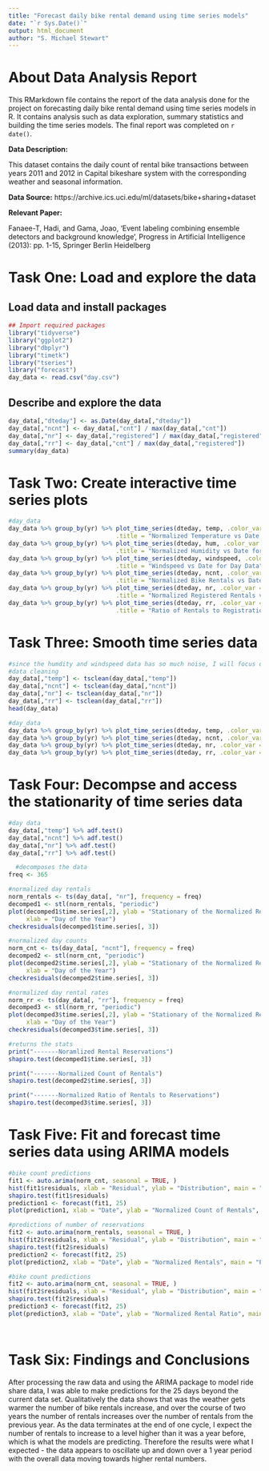 ---
title: "Forecast daily bike rental demand using time series models"
date: "`r Sys.Date()`"
output: html_document
author: "S. Michael Stewart"
---

# About Data Analysis Report

This RMarkdown file contains the report of the data analysis done for the project on forecasting daily bike rental demand using time series models in R. It contains analysis such as data exploration, summary statistics and building the time series models. The final report was completed on `r date()`. 

**Data Description:**

This dataset contains the daily count of rental bike transactions between years 2011 and 2012 in Capital bikeshare system with the corresponding weather and seasonal information.

**Data Source:** https://archive.ics.uci.edu/ml/datasets/bike+sharing+dataset

**Relevant Paper:** 

Fanaee-T, Hadi, and Gama, Joao, 'Event labeling combining ensemble detectors and background knowledge', Progress in Artificial Intelligence (2013): pp. 1-15, Springer Berlin Heidelberg



# Task One: Load and explore the data

## Load data and install packages

```{r}
## Import required packages
library("tidyverse")
library("ggplot2")
library("dbplyr")
library("timetk")
library("tseries")
library("forecast")
day_data <- read.csv("day.csv")
```


## Describe and explore the data

```{r}
day_data[,"dteday"] <- as.Date(day_data[,"dteday"])
day_data[,"ncnt"] <- day_data[,"cnt"] / max(day_data[,"cnt"])
day_data[,"nr"] <- day_data[,"registered"] / max(day_data[,"registered"])
day_data[,"rr"] <- day_data[,"cnt"] / max(day_data[,"registered"])
summary(day_data)
```

# Task Two: Create interactive time series plots

```{r}
#day_data
day_data %>% group_by(yr) %>% plot_time_series(dteday, temp, .color_var = season, .x_lab = "Date", .y_lab = "Normalized Temperature", 
                              .title = "Normalized Temperature vs Date for Day Data", .interactive = TRUE)
day_data %>% group_by(yr) %>% plot_time_series(dteday, hum, .color_var = season, .x_lab = "Date", .y_lab = "Normalized Humidity", 
                              .title = "Normalized Humidity vs Date for Day Data", .interactive = TRUE)
day_data %>% group_by(yr) %>% plot_time_series(dteday, windspeed, .color_var = season, .x_lab = "Date", .y_lab = "Normalized Windspeed", 
                              .title = "Windspeed vs Date for Day Data", .interactive = TRUE)
day_data %>% group_by(yr) %>% plot_time_series(dteday, ncnt, .color_var = season, .x_lab = "Date", .y_lab = "Normalized Bike Rentals", 
                              .title = "Normalized Bike Rentals vs Date for Day Data", .interactive = TRUE)
day_data %>% group_by(yr) %>% plot_time_series(dteday, nr, .color_var = season, .x_lab = "Date", .y_lab = "Normalized Registered Rentals", 
                              .title = "Normalized Registered Rentals vs Date for Day Data", .interactive = TRUE)
day_data %>% group_by(yr) %>% plot_time_series(dteday, rr, .color_var = season, .x_lab = "Date", .y_lab = "Ratio", 
                              .title = "Ratio of Rentals to Registration vs Date for Day Data", .interactive = TRUE)

```




# Task Three: Smooth time series data

```{r}
#since the humdity and windspeed data has so much noise, I will focus on temperature and bike rentals
#data cleaning
day_data[,"temp"] <- tsclean(day_data[,"temp"])
day_data[,"ncnt"] <- tsclean(day_data[,"ncnt"])
day_data[,"nr"] <- tsclean(day_data[,"nr"])
day_data[,"rr"] <- tsclean(day_data[,"rr"])
head(day_data)


```

```{r}
#day_data
day_data %>% group_by(yr) %>% plot_time_series(dteday, temp, .color_var = season, .x_lab = "Date", .y_lab = "Normalized Temperature", .title = "Normalized Temperature vs Date for Day Data", .interactive = TRUE)
day_data %>% group_by(yr) %>% plot_time_series(dteday, ncnt, .color_var = season, .x_lab = "Date", .y_lab = "Normalized Bike Rentals", .title = "Normalized Bike Rentals vs Date for Day Data", .interactive = TRUE)
day_data %>% group_by(yr) %>% plot_time_series(dteday, nr, .color_var = season, .x_lab = "Date", .y_lab = "Normalized Registered Rentals", .title = "Normalized Registered Rentals vs Date for Day Data", .interactive = TRUE)
day_data %>% group_by(yr) %>% plot_time_series(dteday, rr, .color_var = season, .x_lab = "Date", .y_lab = "Normalized Registered Rentals", .title = "Ratio of Rentals to Registration vs Date for Day Data", .interactive = TRUE)


```



# Task Four: Decompse and access the stationarity of time series data

```{r}
#day data
day_data[,"temp"] %>% adf.test()
day_data[,"ncnt"] %>% adf.test()
day_data[,"nr"] %>% adf.test()
day_data[,"rr"] %>% adf.test()

```

```{r}
  #decomposes the data
freq <- 365

#normalized day rentals
norm_rentals <- ts(day_data[, "nr"], frequency = freq)
decomped1 <- stl(norm_rentals, "periodic")
plot(decomped1$time.series[,2], ylab = "Stationary of the Normalized Rental Reservations", 
     xlab = "Day of the Year")
checkresiduals(decomped1$time.series[, 3])

#normalized day counts
norm_cnt <- ts(day_data[, "ncnt"], frequency = freq)
decomped2 <- stl(norm_cnt, "periodic")
plot(decomped2$time.series[,2], ylab = "Stationary of the Normalized Rental Counts", 
     xlab = "Day of the Year")
checkresiduals(decomped2$time.series[, 3])

#normalized day rental rates
norm_rr <- ts(day_data[, "rr"], frequency = freq)
decomped3 <- stl(norm_rr, "periodic")
plot(decomped3$time.series[,2], ylab = "Stationary of the Normalized Rental Counts to Reservations", 
     xlab = "Day of the Year")
checkresiduals(decomped3$time.series[, 3])

#returns the stats
print("-------Noramlized Rental Reservations")
shapiro.test(decomped1$time.series[, 3])

print("-------Normalized Count of Rentals")
shapiro.test(decomped2$time.series[, 3])

print("-------Normalized Ratio of Rentals to Reservations")
shapiro.test(decomped3$time.series[, 3])
```



# Task Five: Fit and forecast time series data using ARIMA models

```{r}
#bike count predictions
fit1 <- auto.arima(norm_cnt, seasonal = TRUE, )
hist(fit1$residuals, xlab = "Residual", ylab = "Distribution", main = "Histogram of Model Errors - Bike Count")
shapiro.test(fit1$residuals)
prediction1 <- forecast(fit1, 25)
plot(prediction1, xlab = "Date", ylab = "Normalized Count of Rentals", main = "Prediction of Bike Rental Counts")

#predictions of number of reservations
fit2 <- auto.arima(norm_rentals, seasonal = TRUE, )
hist(fit2$residuals, xlab = "Residual", ylab = "Distribution", main = "Histogram of Model Errors - Rental Count")
shapiro.test(fit2$residuals)
prediction2 <- forecast(fit2, 25)
plot(prediction2, xlab = "Date", ylab = "Normalized Rentals", main = "Prediction of Bike Rentals")

#bike count predictions
fit2 <- auto.arima(norm_cnt, seasonal = TRUE, )
hist(fit2$residuals, xlab = "Residual", ylab = "Distribution", main = "Histogram of Model Errors - Count to Rental Ratio")
shapiro.test(fit2$residuals)
prediction3 <- forecast(fit2, 25)
plot(prediction3, xlab = "Date", ylab = "Normalized Rental Ratio", main = "Prediction of Bike Rentals to Reservations")




```



# Task Six: Findings and Conclusions

After processing the raw data and using the ARIMA package to model ride share data, I was able to make predictions for the 25 days beyond the current data set.  Qualitatively the data shows that was the weather gets warmer the number of bike rentals increase, and over the course of two years the number of rentals increases over the number of rentals from the previous year.  As the data terminates at the end of one cycle, I expect the number of rentals to increase to a level higher than it was a year before, which is what the models are predicting.  Therefore the results were what I expected - the data appears to oscillate up and down over a 1 year period with the overall data moving towards higher rental numbers.  